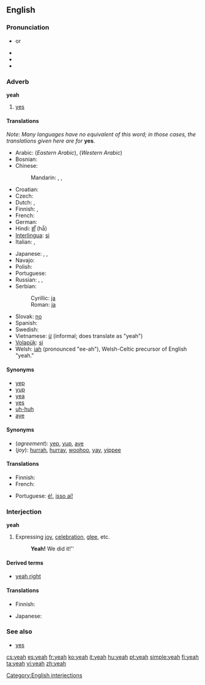 {{wikipedia}}
==English==

===Pronunciation===
* {{IPA|/jɛ/}} or {{IPAchar|/jɛə/}}
* {{audio|en-us-yeah.ogg|Audio (US)}}
* {{audio|en-us-yeah-interjection.ogg|Audio (US)}}
* {{rhymes|ɛə}}

===Adverb===
'''yeah'''

# {{informal}} [[yes]]

====Translations====
''Note: Many languages have no equivalent of this word; in those cases, the translations given here are for'' '''yes'''.

{{trans-top|yes}}
* Arabic: {{t|ar|أيوة|tr='áywa|sc=Arab}} (''Eastern Arabic''), {{t|ar|إية|tr='íyya|sc=Arab}} (''Western Arabic'')
* Bosnian: {{t-|bs|ja}}
* Chinese:
*: Mandarin: {{t|zh|是啊|tr=shì a|sc=Hani}},  {{t|zh|對啊|sc=Hani}},  {{t|zh|对啊|tr=duì a|sc=Hani}}
* Croatian: {{t+|hr|ja}}
* Czech: {{t+|cs|jo}}
* Dutch: {{t+|nl|ja}}, {{t+|nl|jawel}}
* Finnish: {{t+|fi|joo}}, {{t-|fi|juu}}
* French: {{t+|fr|ouais}}
* German: {{t+|de|ja}}
* Hindi: [[हाँ]] (hā̃)
* [[Interlingua]]: [[si#Interlingua|si]]
* Italian: {{t+|it|si}},  {{t|it|già}}
{{trans-mid}}
* Japanese: {{t|ja|うん|tr=un|sc=Jpan}},  {{t|ja|そう|tr=sō|sc=Jpan}},  {{t|ja|ええ|tr=ē|sc=Jpan}}
* Navajo: {{tø|nv|wehee}}
* Polish: {{t+|pl|tak}}
* Portuguese: {{t+|pt|sim}}
* Russian: {{t|ru|ага|tr=agá, ahá|sc=Cyrl}},  {{t|ru|угу|tr=ugú, uhú|sc=Cyrl}},  {{t|ru|так|tr=tak|sc=Cyrl}}
* Serbian:
*: Cyrillic: [[ја#Serbian|ја]]
*: Roman: [[ja#Serbian|ja]]
* Slovak: [[no#Slovak|no]] <!-- Yes, this is in the right place, no means yeah or yep in Slovak -->
* Spanish: {{t+|es|sí}}
* Swedish: {{t+|sv|ja|n}}
* Vietnamese: [[ừ]] (informal; does translate as "yeah")
* [[Volapük]]: [[si#Volapük|si]]
* Welsh: [[iah]] (pronounced "ee-ah"), Welsh-Celtic precursor of English "yeah."
{{trans-bottom}}

====Synonyms====
* [[yep]]
* [[yup]]
* [[yea]]
* [[yes]]
* [[uh-huh]]
* [[aye]]

====Synonyms====
* (''agreement''): [[yep]], [[yup]], [[aye]]
* (''joy''): [[hurrah]], [[hurray]], [[woohoo]], [[yay]], [[yippee]] <!--etc-->

====Translations====
{{trans-top|expressing agreement}}
* Finnish: {{t+|fi|joo}}
* French: {{t+|fr|ouais}}
{{trans-mid}}
* Portuguese: [[é!]], [[isso aí!]]
{{trans-bottom}}

===Interjection===
'''yeah'''

# Expressing [[joy]], [[celebration]], [[glee]], etc.
#: '''Yeah!''' We did it!''

====Derived terms====
* [[yeah right]]

====Translations====
{{trans-top|expressing joy}}
* Finnish: {{t-|fi|jee}}
{{trans-mid}}
* Japanese: {{t|ja|やった！|sc=Jpan}}
{{trans-bottom}}

===See also===
* [[yes]]

[[Category:English interjections]]

[[cs:yeah]]
[[es:yeah]]
[[fr:yeah]]
[[ko:yeah]]
[[it:yeah]]
[[hu:yeah]]
[[pt:yeah]]
[[simple:yeah]]
[[fi:yeah]]
[[ta:yeah]]
[[vi:yeah]]
[[zh:yeah]]